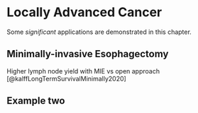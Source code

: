 # Locally Advanced Cancer

Some _significant_ applications are demonstrated in this chapter.

## Minimally-invasive Esophagectomy

Higher lymph node yield with MIE vs open approach [@kalffLongTermSurvivalMinimally2020]

## Example two
